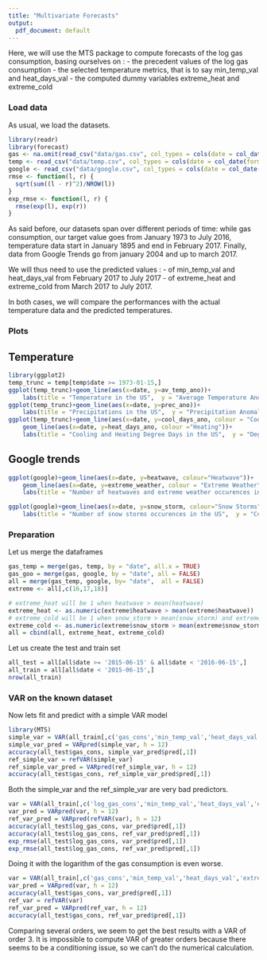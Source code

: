 ```yaml
---
title: "Multivariate Forecasts"
output:
  pdf_document: default
---
```


Here, we will use the MTS package to compute forecasts of the log gas consumption, basing ourselves on : 
- the precedent values of the log gas consumption 
- the selected temperature metrics, that is to say min_temp_val and heat_days_val
- the computed dummy variables extreme_heat and extreme_cold 

### Load data
As usual, we load the datasets. 

```r
library(readr)
library(forecast)
gas <- na.omit(read_csv("data/gas.csv", col_types = cols(date = col_date(format = "%Y-%m-%d"))))
temp <- read_csv("data/temp.csv", col_types = cols(date = col_date(format = "%Y-%m-%d")))
google <- read_csv("data/google.csv", col_types = cols(date = col_date(format = "%Y-%m-%d")))
rmse <- function(l, r) {
  sqrt(sum((l - r)^2)/NROW(l))
}
exp_rmse <- function(l, r) {
  rmse(exp(l), exp(r))
}
```

As said before, our datasets span over different periods of time: while gas consumption, our target value goes from January 1973 to July 2016, temperature data start in January 1895 and end in February 2017. Finally, data from Google Trends go from january 2004 and up to march 2017.

We will thus need to use the predicted values : 
- of min_temp_val and heat_days_val from February 2017 to July 2017
- of extreme_heat and extreme_cold from March 2017 to July 2017. 

In both cases, we will compare the performances with the actual temperature data and the predicted temperatures. 

### Plots

## Temperature
```r
library(ggplot2)
temp_trunc = temp[temp$date >= 1973-01-15,]
ggplot(temp_trunc)+geom_line(aes(x=date, y=av_temp_ano))+
    labs(title = "Temperature in the US",  y = "Average Temperature Anomaly (°Farenheit)")
ggplot(temp_trunc)+geom_line(aes(x=date, y=prec_ano))+
    labs(title = "Precipitations in the US",  y = "Precipitation Anomaly")
ggplot(temp_trunc)+geom_line(aes(x=date, y=cool_days_ano, colour = "Cooling"))+
    geom_line(aes(x=date, y=heat_days_ano, colour ="Heating"))+
    labs(title = "Cooling and Heating Degree Days in the US",  y = "Degree Days Anomaly")
```


## Google trends
```r
ggplot(google)+geom_line(aes(x=date, y=heatwave, colour="Heatwave"))+
    geom_line(aes(x=date, y=extreme_weather, colour = "Extreme Weather"))+
    labs(title = "Number of heatwaves and extreme weather occurences in the US",  y = "Count")
```
```r
ggplot(google)+geom_line(aes(x=date, y=snow_storm, colour="Snow Storms"))+
    labs(title = "Number of snow storms occurences in the US",  y = "Count")
````

### Preparation

Let us merge the dataframes
```r
gas_temp = merge(gas, temp, by = "date", all.x = TRUE)
gas_goo = merge(gas, google, by = "date", all = FALSE)
all = merge(gas_temp, google, by= "date",  all = FALSE)
extreme <- all[,c(16,17,18)]

# extreme_heat will be 1 when heatwave > mean(heatwave)
extreme_heat <- as.numeric(extreme$heatwave > mean(extreme$heatwave))
# extreme_cold will be 1 when snow_storm > mean(snow_storm) and extreme_weather > mean(extreme_weather)
extreme_cold <- as.numeric(extreme$snow_storm > mean(extreme$snow_storm) & extreme$extreme_weather > mean(extreme$extreme_weather))
all = cbind(all, extreme_heat, extreme_cold)
```

Let us create the test and train set
```r
all_test = all[all$date >= '2015-06-15' & all$date < '2016-06-15',]
all_train = all[all$date < '2015-06-15',]
nrow(all_train)
```

###  VAR on the known dataset 
Now lets fit and predict with a simple VAR model
```r
library(MTS)
simple_var = VAR(all_train[,c('gas_cons','min_temp_val','heat_days_val','extreme_heat','extreme_cold')])
simple_var_pred = VARpred(simple_var, h = 12)
accuracy(all_test$gas_cons, simple_var_pred$pred[,1])
ref_simple_var = refVAR(simple_var)
ref_simple_var_pred = VARpred(ref_simple_var, h = 12)
accuracy(all_test$gas_cons, ref_simple_var_pred$pred[,1])
```
Both the simple_var and the ref_simple_var are very bad predictors. 

```r
var = VAR(all_train[,c('log_gas_cons','min_temp_val','heat_days_val','extreme_heat','extreme_cold')])
var_pred = VARpred(var, h = 12)
ref_var_pred = VARpred(refVAR(var), h = 12)
accuracy(all_test$log_gas_cons, var_pred$pred[,1])
accuracy(all_test$log_gas_cons, ref_var_pred$pred[,1])
exp_rmse(all_test$log_gas_cons, var_pred$pred[,1])
exp_rmse(all_test$log_gas_cons, ref_var_pred$pred[,1])
```
Doing it with the logarithm of the gas consumption is even worse.

```r
var = VAR(all_train[,c('gas_cons','min_temp_val','heat_days_val','extreme_heat','extreme_cold')], p=3)
var_pred = VARpred(var, h = 12)
accuracy(all_test$gas_cons, var_pred$pred[,1])
ref_var = refVAR(var)
ref_var_pred = VARpred(ref_var, h = 12)
accuracy(all_test$gas_cons, ref_var_pred$pred[,1])
```
Comparing several orders, we seem to get the best results with a VAR of order 3. It is impossible to compute VAR of greater orders because there seems to be a conditioning issue, so we can't do the numerical calculation.
